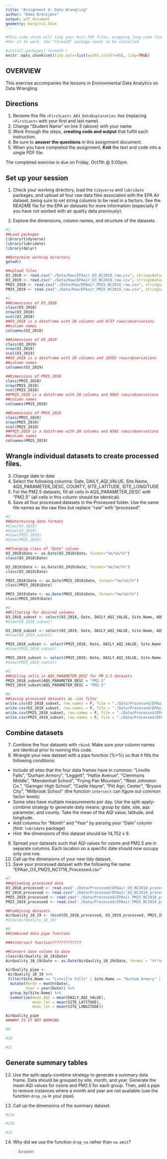 ```yaml
---
title: "Assignment 4: Data Wrangling"
author: "Emma Brentjens"
output: pdf_document
geometry: margin=2.54cm
---
```


```r
#This code chunk will tidy your knit PDF files, wrapping long code lines
#For it to work, the "formatR" package needs to be installed

#install.packages('formatR')
knitr::opts_chunk$set(tidy.opts=list(width.cutoff=80), tidy=TRUE)
```

## OVERVIEW

This exercise accompanies the lessons in Environmental Data Analytics on Data Wrangling 

## Directions
1.  Rename this file `<FirstLast>_A03_DataExploration.Rmd` (replacing `<FirstLast>` with your first and last name).
2. Change "Student Name" on line 3 (above) with your name.
3. Work through the steps, **creating code and output** that fulfill each instruction.
4. Be sure to **answer the questions** in this assignment document.
5. When you have completed the assignment, **Knit** the text and code into a single PDF file.

The completed exercise is due on Friday, Oct7th @ 5:00pm.

## Set up your session 
1. Check your working directory, load the `tidyverse` and `lubridate` packages, and upload all four raw data files associated with the EPA Air dataset, being sure to set string columns to be read in a factors. See the README file for the EPA air datasets for more information (especially if you have not worked with air quality data previously). 

2. Explore the dimensions, column names, and structure of the datasets. 

```r
#1
##Load packages
library(tidyverse)
library(lubridate)
library(dplyr)

##Determine working directory
getwd()

##upload files
O3_2018 <- read.csv("./Data/Raw/EPAair_O3_NC2018_raw.csv", stringsAsFactors = T)
O3_2019 <- read.csv("./Data/Raw/EPAair_O3_NC2019_raw.csv", stringsAsFactors = T)
PM25_2018 <- read.csv("./Data/Raw/EPAair_PM25_NC2018_raw.csv", stringsAsFactors = T)
PM25_2019 <- read.csv("./Data/Raw/EPAair_PM25_NC2019_raw.csv", stringsAsFactors = T)

#2
##Dimensions of O3_2018
class(O3_2018)
nrow(O3_2018)
ncol(O3_2018)
##O3_2018 is a dataframe with 20 columns and 9737 rows/observations
##column names
colnames(O3_2018)

##Dimensions of O3_2019
class(O3_2019)
nrow(O3_2019)
ncol(O3_2019)
##O3_2019 is a dataframe with 20 columns and 10592 rows/observations
##column names
colnames(O3_2019)

##Dimensions of PM25_2018
class(PM25_2018)
nrow(PM25_2018)
ncol(PM25_2018)
##PM25_2018 is a dataframe with 20 columns and 8983 rows/observations
##column names
colnames(PM25_2018)

##Dimensions of PM25_2019
class(PM25_2019)
nrow(PM25_2019)
ncol(PM25_2019)
##PM25_2019 is a dataframe with 20 columns and 8581 rows/observations
##column names
colnames(PM25_2019)

```

## Wrangle individual datasets to create processed files.
3. Change date to date
4. Select the following columns: Date, DAILY_AQI_VALUE, Site.Name, AQS_PARAMETER_DESC, COUNTY, SITE_LATITUDE, SITE_LONGITUDE
5. For the PM2.5 datasets, fill all cells in AQS_PARAMETER_DESC with "PM2.5" (all cells in this column should be identical).
6. Save all four processed datasets in the Processed folder. Use the same file names as the raw files but replace "raw" with "processed".

```r
#3
##Determining date formats
#View(O3_2018)
#View(O3_2019)
#View(PM25_2018)
#View(PM25_2019)

##Changing class of "Date" column
O3_2018$Date <- as.Date(O3_2018$Date, format="%m/%d/%Y")
class(O3_2018$Date)

O3_2019$Date <- as.Date(O3_2019$Date, format="%m/%d/%Y")
class(O3_2019$Date)

PM25_2018$Date <- as.Date(PM25_2018$Date, format="%m/%d/%Y")
class(PM25_2018$Date)

PM25_2019$Date <- as.Date(PM25_2019$Date, format="%m/%d/%Y")
class(PM25_2019$Date)

#4
##Filtering for desired columns
O3_2018_subset <- select(O3_2018, Date, DAILY_AQI_VALUE, Site.Name, AQS_PARAMETER_DESC, COUNTY:SITE_LONGITUDE)
#View(O3_2018_subset)

O3_2019_subset <- select(O3_2019, Date, DAILY_AQI_VALUE, Site.Name, AQS_PARAMETER_DESC, COUNTY:SITE_LONGITUDE)
#View(O3_2019_subset)

PM25_2018_subset <- select(PM25_2018, Date, DAILY_AQI_VALUE, Site.Name, AQS_PARAMETER_DESC, COUNTY:SITE_LONGITUDE)
#View(PM25_2018_subset)

PM25_2019_subset <- select(PM25_2019, Date, DAILY_AQI_VALUE, Site.Name, AQS_PARAMETER_DESC, COUNTY:SITE_LONGITUDE)
#View(PM25_2019_subset)

#5
##Editing cells in AQS_PARAMETER_DESC for PM 2.5 datasets
PM25_2018_subset$AQS_PARAMETER_DESC = "PM2.5"
PM25_2019_subset$AQS_PARAMETER_DESC = "PM2.5"

#6
##Saving processed datasets as .csv files
write.csv(O3_2018_subset, row.names = F, file = "./Data/Processed/EPAair_O3_NC2018_processed.csv")
write.csv(O3_2019_subset, row.names = F, file = "./Data/Processed/EPAair_O3_NC2019_processed.csv")
write.csv(PM25_2018_subset, row.names = F, file = "./Data/Processed/EPAair_PM25_NC2018_processed.csv")
write.csv(PM25_2019_subset, row.names = F, file = "./Data/Processed/EPAair_PM25_NC2019_processed.csv")

```


## Combine datasets
7. Combine the four datasets with `rbind`. Make sure your column names are identical prior to running this code. 
8. Wrangle your new dataset with a pipe function (%>%) so that it fills the following conditions: 

* Include all sites that the four data frames have in common: "Linville Falls", "Durham Armory", "Leggett", "Hattie Avenue", "Clemmons Middle", "Mendenhall School", "Frying Pan Mountain", "West Johnston Co.", "Garinger High School", "Castle Hayne", "Pitt Agri. Center", "Bryson City", "Millbrook School" (the function `intersect` can figure out common factor levels)
* Some sites have multiple measurements per day. Use the split-apply-combine strategy to generate daily means: group by date, site, aqs parameter, and county. Take the mean of the AQI value, latitude, and longitude.
* Add columns for "Month" and "Year" by parsing your "Date" column (hint: `lubridate` package)
* Hint: the dimensions of this dataset should be 14,752 x 9.

9. Spread your datasets such that AQI values for ozone and PM2.5 are in separate columns. Each location on a specific date should now occupy only one row.
10. Call up the dimensions of your new tidy dataset.
11. Save your processed dataset with the following file name: "EPAair_O3_PM25_NC1718_Processed.csv"

```r
#7
##Uploading processed data
O3_2018_processed <- read.csv("./Data/Processed/EPAair_O3_NC2018_processed.csv", stringsAsFactors = T)
O3_2019_processed <- read.csv("./Data/Processed/EPAair_O3_NC2019_processed.csv", stringsAsFactors = T)
PM25_2018_processed <- read.csv("./Data/Processed/EPAair_PM25_NC2018_processed.csv", stringsAsFactors = T)
PM25_2019_processed <- read.csv("./Data/Processed/EPAair_PM25_NC2019_processed.csv", stringsAsFactors = T)

##Combining datasets
AirQuality_18_19 <- rbind(O3_2018_processed, O3_2019_processed, PM25_2018_processed, PM25_2019_processed)
#View(AirQuality_18_19)

#8
##Combined data pipe function

###intersect function?????????????

##Convert date column to date
class(AirQuality_18_19$Date)
AirQuality_18_19$Date <- as.Date(AirQaulity_18_19$Date, format = "%Y-%m-%d")

AirQuality_pipe <-
 AirQuality_18_19 %>%
 filter(Site.Name == "Linville Falls" | Site.Name == "Durham Armory" | Site.Name == "Leggett" | Site.Name == "Hattie Avenue" | Site.Name == "Clemmons Middle" | Site.Name == "Mendenhall School" | Site.Name == "Frying Pan Mountain" | Site.Name == "West Johnston Co." | Site.Name == "Garinger High School" | Site.Name == "Castle Hayne" | Site.Name == "Pitt Agri. Center" | Site.Name == "Bryson City" | Site.Name == "Millbrook School", !is.na()) %>%
  mutate(Month = month(Date),
         Year = year(Date)) %>%
  group_by(Site.Name) %>%
  summarise(mean_AQI = mean(DAILY_AQI_VALUE),
            mean_lat = mean(SITE_LATITUDE),
            mean_lon = mean(SITE_LONGITUDE)) 

AirQuality_pipe
###WHY IS IT NOT WORKING

#9

#10

#11

```


## Generate summary tables
12. Use the split-apply-combine strategy to generate a summary data frame. Data should be grouped by site, month, and year. Generate the mean AQI values for ozone and PM2.5 for each group. Then, add a pipe to remove instances where a month and year are not available (use the function `drop_na` in your pipe). 

13. Call up the dimensions of the summary dataset.

```r
#12a

#12b

#13

```

14. Why did we use the function `drop_na` rather than `na.omit`?

> Answer: 
